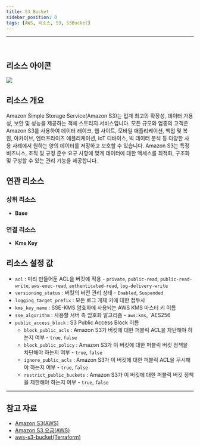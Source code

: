 ```yaml
---
title: S3 Bucket
sidebar_position: 0
tags: [AWS, 리소스, S3, S3Bucket]
---
```







<hr />
<br />

## 리소스 아이콘

<img src={icon} />

## 리소스 개요

Amazon Simple Storage Service(Amazon S3)는 업계 최고의 확장성, 데이터 가용성, 보안 및 성능을 제공하는 객체 스토리지 서비스입니다. 모든 규모와 업종의 고객은 Amazon S3를 사용하여 데이터 레이크, 웹 사이트, 모바일 애플리케이션, 백업 및 복원, 아카이브, 엔터프라이즈 애플리케이션, IoT 디바이스, 빅 데이터 분석 등 다양한 사용 사례에서 원하는 양의 데이터를 저장하고 보호할 수 있습니다. Amazon S3는 특정 비즈니스, 조직 및 규정 준수 요구 사항에 맞게 데이터에 대한 액세스를 최적화, 구조화 및 구성할 수 있는 관리 기능을 제공합니다.

## 연관 리소스

### 상위 리소스

-   **Base**

### 연결 리소스

-   **Kms Key**

## 리소스 설정 값

-   `acl` : 미리 만들어둔 ACL을 버킷에 적용 - `private`, `public-read`, `public-read-write`, `aws-exec-read`, `authenticated-read`, `log-delivery-write`
-   `versioning_status` : 버킷의 버전 관리 상태 - `Enabled`, `Suspended`
-   `logging_target_prefix` : 모든 로그 개체 키에 대한 접두사
-   `kms_key_name` : SSE-KMS 암호화에 사용되는 AWS KMS 마스터 키 이름
-   `sse_algorithm` : 사용할 서버 측 암호화 알고리즘 - `aws:kms`, `AES256
-   `public_access_block` : S3 Public Access Block 이름
    -   `block_public_acls` : Amazon S3가 버킷에 대한 퍼블릭 ACL을 차단해야 하는지 여부 - `true`, `false`
    -   `block_public_policy` : Amazon S3가 이 버킷에 대한 퍼블릭 버킷 정책을 차단해야 하는지 여부 - `true`, `false`
    -   `ignore_public_acls` : Amazon S3가 이 버킷에 대한 퍼블릭 ACL을 무시해야 하는지 여부 - `true`, `false`
    -   `restrict_public_buckets` : Amazon S3가 이 버킷에 대한 퍼블릭 버킷 정책을 제한해야 하는지 여부 - `true`, `false`

---

## 참고 자료

-   [Amazon S3(AWS)](https://docs.aws.amazon.com/ko_kr/AmazonS3/latest/userguide/Welcome.html)
-   [Amazon S3 요금(AWS)](https://aws.amazon.com/ko/s3/pricing/?nc2=type_a)
-   [aws-s3-bucket(Terraform)](https://registry.terraform.io/modules/terraform-aws-modules/s3-bucket/aws/latest)
